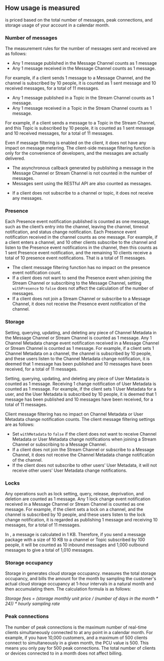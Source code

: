

## How <Vg k="SIG" /> usage is measured

<Vg k="SIG" /> is priced based on the total number of messages, peak connections, and storage usage of your account in a calendar month. 

### Number of messages

The measurement rules for the number of messages sent and received are as follows:

* Any 1 message published in the Message Channel counts as 1 message
* Any 1 message received in the Message Channel counts as 1 message. 

For example, if a client sends 1 message to a Message Channel, and the channel is subscribed by 10 people, it is counted as 1 sent message and 10 received messages, for a total of 11 messages.

* Any 1 message published in a Topic in the Stream Channel counts as 1 message.
* Any 1 message received in a Topic in the Stream Channel counts as 1 message. 

For example, if a client sends a message to a Topic in the Stream Channel, and this Topic is subscribed by 10 people, it is counted as 1 sent message and 10 received messages, for a total of 11 messages.

<Admonition type="info" title="Note"> Even if message filtering is enabled on the client, it does not have any impact on message metering. The client-side message filtering function is only for the convenience of developers, and the messages are actually delivered.<ul><li>The asynchronous callback generated by publishing a message in the Message Channel or Stream Channel is not counted in the number of messages.</li> <li>Messages sent using the RESTful API are also counted as messages.</li>
<li>If a client does not subscribe to a channel or topic, it does not receive any messages.</li></ul></Admonition>

### Presence
Each Presence event notification published is counted as one message, such as the client’s entry into the channel, leaving the channel, timeout notification, and status change notification.
Each Presence event notification received in the channel counts as one message. For example, if a client enters a channel, and 10 other clients subscribe to the channel and listen to the Presence event notifications in the channel, then this counts as 1 sent Presence event notification, and the remaining 10 clients receive a total of 10 presence event notifications. That is a total of 11 messages.

<Admonition type="info" title="Note"><ul><li>The client message filtering function has no impact on the presence event notification count.</li><li>If a client does not want to send the Presence event when joining the Stream Channel or subscribing to the Message Channel, setting `withPresence` to `false` does not affect the calculation of the number of messages.</li><li>If a client does not join a Stream Channel or subscribe to a Message Channel, it does not receive the Presence event notification of the channel.</li></ul></Admonition>

### Storage
Setting, querying, updating, and deleting any piece of Channel Metadata in the Message Channel or Stream Channel is counted as 1 message.
Any 1 Channel Metadata change event notification received in a Message Channel or Stream Channel is counted as 1 message. For example, if a client sets 1 Channel Metadata on a channel, the channel is subscribed by 10 people, and these users listen to the Channel Metadata change notification, it is deemed that 1 message has been published and 10 messages have been received, for a total of 11 messages. 

Setting, querying, updating, and deleting any piece of User Metadata is counted as 1 message.
Receiving 1 change notification of User Metadata is counted as 1 message. For example, if the client sets 1 User Metadata for a user, and the User Metadata is subscribed by 10 people, it is deemed that 1 message has been published and 10 messages have been received, for a total of 11 messages.

<Admonition type="info" title="Note">Client message filtering has no impact on Channel Metadata or User Metadata change notification counts. The client message filtering settings are as follows:<ul><li>Set `withMetadata` to `false` if the client does not want to receive Channel Metadata or User Metadata change notifications when joining a Stream Channel or subscribing to a Message Channel.</li><li>If a client does not join the Stream Channel or subscribe to a Message Channel, it does not receive the Channel Metadata change notification of the channel.</li><li>If the client does not subscribe to other users’ User Metadata, it will not receive other users’ User Metadata change notifications.</li></ul></Admonition>

### Locks
Any operations such as lock setting, query, release, deprivation, and deletion are counted as 1 message.
Any 1 lock change event notification received in a Message Channel or Stream Channel is counted as one message. For example, if the client sets a lock on a channel, and the channel is subscribed by 10 people, and these users listen to the lock change notification, it is regarded as publishing 1 message and receiving 10 messages, for a total of 11 messages.

<Admonition type="info" title="Note">In <Vg k="SIG" />, a message is calculated in 1 KB. Therefore, if you send a message package with a size of 10 KB to a channel or Topic subscribed by 100 people, it will be counted as 10 inbound messages and 1,000 outbound messages to give a total of 1,010 messages.</Admonition>

### Storage occupancy

Storage in <Vg k="SIG" /> generates cloud storage occupancy. <Vg k="SIG" /> measures the total storage occupancy, and bills the amount for the month by sampling the customer's actual cloud storage occupancy at 1-hour intervals in a natural month and then accumulating them. The calculation formula is as follows:

_Storage fees = (storage monthly unit price / (number of days in the month * 24)) * hourly sampling rate_

### Peak connections

The number of peak connections is the maximum number of real-time clients simultaneously connected to <Vg k="SIG" /> at any point in a calendar month. For example, if you have 10,000 customers, and a maximum of 500 clients connect to <Vg k="SIG" /> simultaneously in a given month, the PCU value is 500. This means you only pay for 500 peak connections. The total number of clients or devices connected to <Vg k="SIG" /> in a month does not affect billing.
